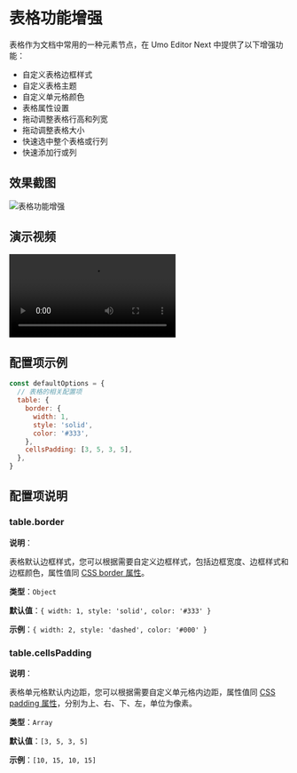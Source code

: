 # 表格功能增强

表格作为文档中常用的一种元素节点，在 Umo Editor Next 中提供了以下增强功能：

- 自定义表格边框样式
- 自定义表格主题
- 自定义单元格颜色
- 表格属性设置
- 拖动调整表格行高和列宽
- 拖动调整表格大小
- 快速选中整个表格或行列
- 快速添加行或列

## 效果截图

![表格功能增强](https://s2.umodoc.com/demos/table-cn.png)

## 演示视频

<video src="https://s1.umodoc.com/videos/table.mp4" controls="true"></video>

## 配置项示例

```js
const defaultOptions = {
  // 表格的相关配置项
  table: {
    border: {
      width: 1,
      style: 'solid',
      color: '#333',
    },
    cellsPadding: [3, 5, 3, 5],
  },
}
```

## 配置项说明

### table.border

**说明**：

表格默认边框样式，您可以根据需要自定义边框样式，包括边框宽度、边框样式和边框颜色，属性值同 [CSS border 属性](https://developer.mozilla.org/zh-CN/docs/Web/CSS/border)。

**类型**：`Object`

**默认值**：`{ width: 1, style: 'solid', color: '#333' }`

**示例**：`{ width: 2, style: 'dashed', color: '#000' }`

### table.cellsPadding

**说明**：

表格单元格默认内边距，您可以根据需要自定义单元格内边距，属性值同 [CSS padding 属性](https://developer.mozilla.org/zh-CN/docs/Web/CSS/padding)，分别为上、右、下、左，单位为像素。

**类型**：`Array`

**默认值**：`[3, 5, 3, 5]`

**示例**：`[10, 15, 10, 15]`
